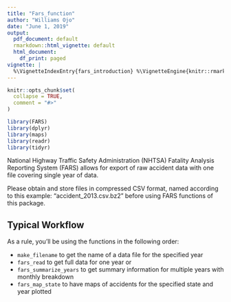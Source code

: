 ```yaml
---
title: "Fars_function"
author: "Williams Ojo"
date: "June 1, 2019"
output:
  pdf_document: default
  rmarkdown::html_vignette: default
  html_document:
    df_print: paged
vignette: |
  %\VignetteIndexEntry{fars_introduction} %\VignetteEngine{knitr::rmarkdown} %\VignetteEncoding{UTF-8}
---
```


```r
knitr::opts_chunk$set(
  collapse = TRUE,
  comment = "#>"
)
```

```r
library(FARS)
library(dplyr)
library(maps)
library(readr)
library(tidyr)
```
National Highway Traffic Safety Administration (NHTSA) Fatality Analysis Reporting System (FARS) allows for export of raw accident data with one file covering single year of data.

Please obtain and store files in compressed CSV format, named according to this example: "accident_2013.csv.bz2" before using FARS functions of this package.

## Typical Workflow

As  a rule, you'll be using the functions in the following order:

- `make_filename` to get the name of a data file for the specified year
- `fars_read` to get full data for one year or 
- `fars_summarize_years` to get summary information for multiple years with monthly breakdown
- `fars_map_state` to have maps of accidents for the specified state and year plotted

